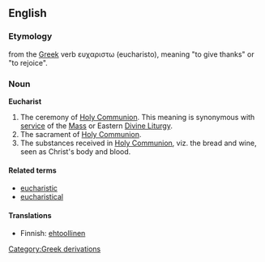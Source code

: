 ==English==
===Etymology===
from the [[Greek]] verb ευχαριστω (eucharisto), meaning "to give thanks" or "to rejoice".
===Noun===
'''Eucharist'''

# The ceremony of [[Holy Communion]]. This meaning is synonymous with [[service]] of the [[Mass]] or Eastern [[Divine Liturgy]]. 
# The sacrament of [[Holy Communion]].
# The substances received in [[Holy Communion]], viz. the bread and wine, seen as Christ's body and blood.

====Related terms====
*[[eucharistic]]
*[[eucharistical]]

====Translations====
*Finnish: [[ehtoollinen]]
[[Category:Greek derivations]]
